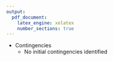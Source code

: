 ```yaml
---
output:
  pdf_document:
    latex_engine: xelatex
    number_sections: true
---
```



* Contingencies
    + No initial contingencies identified
